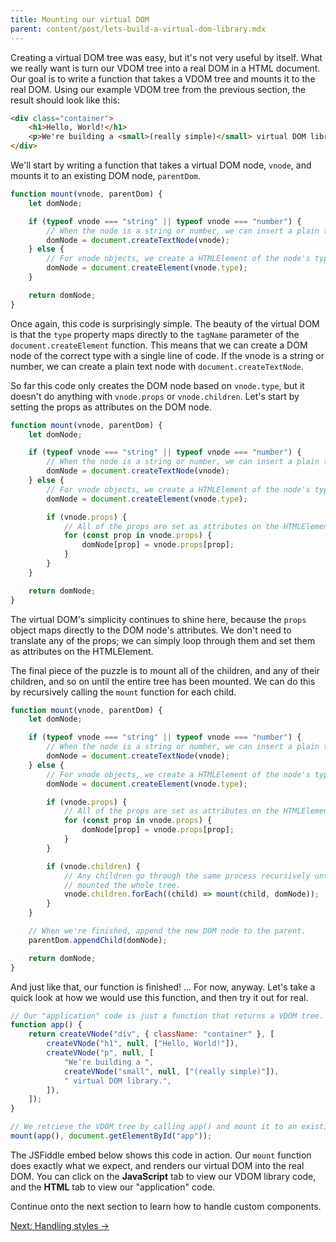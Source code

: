 ```yaml
---
title: Mounting our virtual DOM
parent: content/post/lets-build-a-virtual-dom-library.mdx
---
```


Creating a virtual DOM tree was easy, but it's not very useful by itself. What we really want is turn our VDOM tree into a real DOM in a HTML document. Our goal is to write a function that takes a VDOM tree and mounts it to the real DOM. Using our example VDOM tree from the previous section, the result should look like this:

```html
<div class="container">
    <h1>Hello, World!</h1>
    <p>We're building a <small>(really simple)</small> virtual DOM library.</p>
</div>
```

<CarbonAd />

We'll start by writing a function that takes a virtual DOM node, `vnode`, and mounts it to an existing DOM node, `parentDom`.

```js
function mount(vnode, parentDom) {
    let domNode;

    if (typeof vnode === "string" || typeof vnode === "number") {
        // When the node is a string or number, we can insert a plain text node.
        domNode = document.createTextNode(vnode);
    } else {
        // For vnode objects, we create a HTMLElement of the node's type.
        domNode = document.createElement(vnode.type);
    }

    return domNode;
}
```

Once again, this code is surprisingly simple. The beauty of the virtual DOM is that the `type` property maps directly to the `tagName` parameter of the `document.createElement` function. This means that we can create a DOM node of the correct type with a single line of code. If the vnode is a string or number, we can create a plain text node with `document.createTextNode`.

So far this code only creates the DOM node based on `vnode.type`, but it doesn't do anything with `vnode.props` or `vnode.children`. Let's start by setting the props as attributes on the DOM node.

```js
function mount(vnode, parentDom) {
    let domNode;

    if (typeof vnode === "string" || typeof vnode === "number") {
        // When the node is a string or number, we can insert a plain text node.
        domNode = document.createTextNode(vnode);
    } else {
        // For vnode objects, we create a HTMLElement of the node's type.
        domNode = document.createElement(vnode.type);

        if (vnode.props) {
            // All of the props are set as attributes on the HTMLElement.
            for (const prop in vnode.props) {
                domNode[prop] = vnode.props[prop];
            }
        }
    }

    return domNode;
}
```

The virtual DOM's simplicity continues to shine here, because the `props` object maps directly to the DOM node's attributes. We don't need to translate any of the props; we can simply loop through them and set them as attributes on the HTMLElement.

The final piece of the puzzle is to mount all of the children, and any of their children, and so on until the entire tree has been mounted. We can do this by recursively calling the `mount` function for each child.

```js
function mount(vnode, parentDom) {
    let domNode;

    if (typeof vnode === "string" || typeof vnode === "number") {
        // When the node is a string or number, we can insert a plain text node.
        domNode = document.createTextNode(vnode);
    } else {
        // For vnode objects, we create a HTMLElement of the node's type.
        domNode = document.createElement(vnode.type);

        if (vnode.props) {
            // All of the props are set as attributes on the HTMLElement.
            for (const prop in vnode.props) {
                domNode[prop] = vnode.props[prop];
            }
        }

        if (vnode.children) {
            // Any children go through the same process recursively until we have
            // mounted the whole tree.
            vnode.children.forEach((child) => mount(child, domNode));
        }
    }

    // When we're finished, append the new DOM node to the parent.
    parentDom.appendChild(domNode);

    return domNode;
}
```

And just like that, our function is finished! ... For now, anyway. Let's take a quick look at how we would use this function, and then try it out for real.

```js
// Our "application" code is just a function that returns a VDOM tree.
function app() {
    return createVNode("div", { className: "container" }, [
        createVNode("h1", null, ["Hello, World!"]),
        createVNode("p", null, [
            "We're building a ",
            createVNode("small", null, ["(really simple)"]),
            " virtual DOM library.",
        ]),
    ]);
}

// We retrieve the VDOM tree by calling app() and mount it to an existing DOM node.
mount(app(), document.getElementById("app"));
```

The JSFiddle embed below shows this code in action. Our `mount` function does exactly what we expect, and renders our virtual DOM into the real DOM. You can click on the **JavaScript** tab to view our VDOM library code, and the **HTML** tab to view our "application" code.

<JSFiddleEmbed src="https://jsfiddle.net/wildlyinaccurate/uzbn4gw7/14/embedded/result,html,js/" />

Continue onto the next section to learn how to handle custom components.

[Next: Handling styles &rarr;](/lets-build-a-virtual-dom-library/handling-styles)
